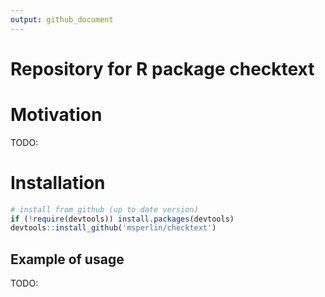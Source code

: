 ```yaml
---
output: github_document
---
```


# Repository for R package checktext


# Motivation

TODO: 

# Installation

```r
# install from github (up to date version)
if (!require(devtools)) install.packages(devtools)
devtools::install_github('msperlin/checktext')
```

## Example of usage

TODO: 
